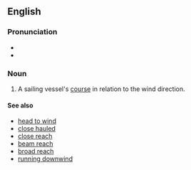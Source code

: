 ==English==

===Pronunciation===
* {{IPA|/ˌpɔɪnt əv ˈseɪl/|lang=en}}
* {{homophones|point of sale}}

===Noun===
{{en-noun|points of sail}}

# {{context|nautical}} A sailing vessel's [[course]] in relation to the wind direction.

====See also====
*[[head to wind]]
*[[close hauled]]
*[[close reach]]
*[[beam reach]]
*[[broad reach]]
*[[running downwind]]